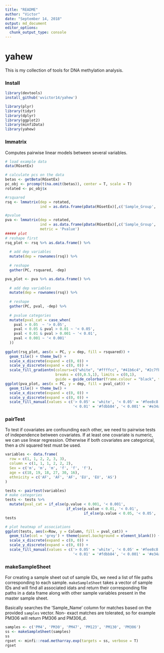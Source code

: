 ```yaml
---
title: "README"
author: "Victor"
date: "September 14, 2018"
output: md_document
editor_options: 
  chunk_output_type: console
---
```


# yahew

This is my collection of tools for DNA methylation analysis.

### Install

```r
library(devtools)
install_github('wvictor14/yahew')
```

```r
library(plyr)
library(tidyr)
library(dplyr)
library(ggplot2)
library(minfiData)
library(yahew)
```

### lmmatrix

Computes pairwise linear models between several variables.

```r
# load example data
data(RGsetEx)

# calculate pcs on the data
betas <- getBeta(RGsetEx)
pc_obj <- prcomp(t(na.omit(betas)), center = T, scale = T)
rotated <- pc_obj$x

#rsquared
rsq <- lmmatrix(dep = rotated,
                ind = as.data.frame(pData(RGsetEx)[,c('Sample_Group', 'age', 'sex', 'status')]))

#pvalue
pva <- lmmatrix(dep = rotated,
                ind = as.data.frame(pData(RGsetEx)[,c('Sample_Group', 'age', 'sex', 'status')]),
                metric = 'Pvalue')
##### plot
# reshape first
rsq_plot <- rsq %>% as.data.frame() %>% 
  
  # add dep variables
  mutate(dep = rownames(rsq)) %>%
  
  # reshape
  gather(PC, rsquared, -dep)

pva_plot <- pva %>% as.data.frame() %>% 
  
  # add dep variables
  mutate(dep = rownames(rsq)) %>%
  
  # reshape
  gather(PC, pval, -dep) %>%
  
  # pvalue categories
  mutate(pval_cat = case_when(
    pval > 0.05  ~ '> 0.05',
    pval < 0.05 & pval > 0.01 ~ '< 0.05',
    pval < 0.01 & pval > 0.001 ~ '< 0.01',
    pval < 0.001 ~ '< 0.001'
  ))
  
ggplot(rsq_plot, aes(x = PC, y = dep, fill = rsquared)) +
  geom_tile() + theme_bw() +
  scale_x_discrete(expand = c(0, 0)) +
  scale_y_discrete(expand = c(0, 0)) +
  scale_fill_gradientn(colours=c("white", "#ffffcc", "#41b6c4", "#2c7fb8", "#253494"), 
                       breaks = c(0,0.5,1), limits = c(0,1), 
                       guide = guide_colorbar(frame.colour = "black", ticks.colour = "black")) 
ggplot(pva_plot, aes(x = PC, y = dep, fill = pval_cat)) +
  geom_tile() + theme_bw() +
  scale_x_discrete(expand = c(0, 0)) +
  scale_y_discrete(expand = c(0, 0)) +
  scale_fill_manual(values = c('> 0.05' = 'white', '< 0.05' = '#fee8c8', 
                               '< 0.01' = '#fdbb84', '< 0.001' = '#e34a33'))
```

### pairTest

To test if covariates are confounding each other, we need to pairwise tests of independence between
covariates. If at least one covariate is numeric, we can use linear regression. Otherwise if both
covariates are categorical, then a chi squared test must be used.

```r
variables <- data.frame(
  row = c(1, 1, 2, 2, 3, 3),
  column = c(1, 1, 1, 2, 2, 2),
  Sex = c('m', 'm', 'm', 'f', 'f', 'f'),
  age = c(18, 19, 18, 27, 30, 16),
  ethnicity = c('AF', 'AF', 'AF', 'EU', 'EU', 'AS')
)

tests <- pairtest(variables)
# make categories
tests <- tests %>% 
  mutate(pval_cat = if_else(p.value < 0.001, '< 0.001',
                            if_else(p.value < 0.01, '< 0.01',
                                    if_else(p.value < 0.05, '< 0.05', '<1'))))
tests

# plot heatmap of associations
ggplot(tests, aes(x=Row, y = Column, fill = pval_cat)) +
  geom_tile(col = 'grey') + theme(panel.background = element_blank()) + 
  scale_x_discrete(expand = c(0, 0)) +
  scale_y_discrete(expand = c(0, 0)) +
  scale_fill_manual(values = c('> 0.05' = 'white', '< 0.05' = '#fee8c8', 
                               '< 0.01' = '#fdbb84', '< 0.001' = '#e34a33'))
```

### makeSampleSheet

For creating a sample sheet out of sample IDs, we need a list of file paths corresponding to each
sample. `makeSampleSheet` takes a vector of sample IDs and will find all associated idats and 
return their corresponding file paths in a data frame along with other sample variables present in 
the master sample sheet. 

Basically searches the 'Sample_Name' column for matches based on the provided `samples` vector. Non-
exact matches are tolerated, so for example PM306 will return PM306 and PM306_d.

```r
samples <- c('PM4', 'PM30', 'PM47', 'PM123', 'PM130', 'PM306')
ss <- makeSampleSheet(samples)
ss
rgset <- minfi::read.metharray.exp(targets = ss, verbose = T)
rgset
```
